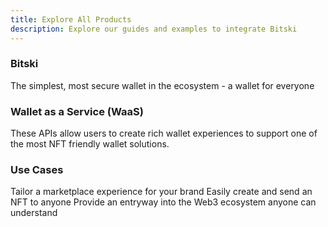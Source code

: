 ```yaml
---
title: Explore All Products
description: Explore our guides and examples to integrate Bitski
---
```


### Bitski

<Card title="Vault" icon="vault" color="#EB4A6A" href="/bitski/what-is-a-bitski-vault">
  The simplest, most secure wallet in the ecosystem - a wallet for everyone
</Card>

### Wallet as a Service (WaaS)

<Card title="Wallet Experience APIs" icon="comment" color="#4FA936" href="/wallet-as-a-service/wallet-experience-apis">
  These APIs allow users to create rich wallet experiences to support one of the most NFT friendly wallet solutions.
</Card>

### Use Cases

<Card title="Marketplaces" icon="basket-shopping" color="#3E84EE" href="/use-cases/build-a-marketplace/get-started">
  Tailor a marketplace experience for your brand
</Card>

<Card title="Droplinks" icon="planet-ringed" color="#F3C24F" href="/use-cases/droplinks/droplinks">
  Easily create and send an NFT to anyone
</Card>

<Card title="Custom Wallets" icon="wallet" color="#F3C24F" href="/use-cases/custom-wallets/create-an">
  Provide an entryway into the Web3 ecosystem anyone can understand
</Card>

